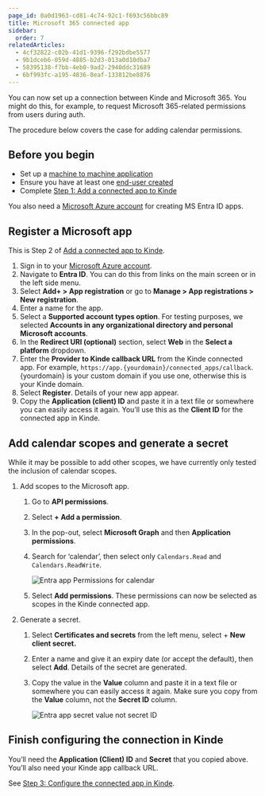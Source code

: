 ```yaml
---
page_id: 0a0d1963-cd81-4c74-92c1-f693c56bbc89
title: Microsoft 365 connected app
sidebar:
  order: 7
relatedArticles:
  - 4cf32822-c02b-41d1-9396-f292bdbe5577
  - 9b1dceb6-059d-4885-b2d3-013a0d10dba7
  - 58395138-f7bb-4eb0-9ad2-2940ddc31689
  - 6bf993fc-a195-4836-8eaf-133812be8876
---
```


You can now set up a connection between Kinde and Microsoft 365. You might do this, for example, to request Microsoft 365-related permissions from users during auth. 

The procedure below covers the case for adding calendar permissions.

## Before you begin

- Set up a [machine to machine application](/developer-tools/kinde-api/connect-to-kinde-api/)
- Ensure you have at least one [end-user created](/manage-users/add-and-edit/add-and-edit-users/)
- Complete [Step 1: Add a connected app to Kinde](/integrate/connected-apps/add-connected-apps/#step-1-add-the-connected-app-in-kinde/)

You also need a [Microsoft Azure account](https://portal.azure.com/#home) for creating MS Entra ID apps.

## Register a Microsoft app

This is Step 2 of [Add a connected app to Kinde](/integrate/connected-apps/add-connected-apps/#step-1-add-the-connected-app-in-kinde/).

1. Sign in to your [Microsoft Azure account](https://portal.azure.com/).
2. Navigate to **Entra ID**. You can do this from links on the main screen or in the left side menu.
3. Select **Add+ > App registration** or go to **Manage > App registrations > New registration**.
4. Enter a name for the app.
5. Select a **Supported account types option**. For testing purposes, we selected **Accounts in any organizational directory and personal Microsoft accounts**.
6. In the **Redirect URI (optional)** section, select **Web** in the **Select a platform** dropdown.
7. Enter the **Provider to Kinde callback URL** from the Kinde connected app. For example, `https://app.{yourdomain}/connected_apps/callback`. {yourdomain} is your custom domain if you use one, otherwise this is your Kinde domain.
8. Select **Register**. Details of your new app appear.
9. Copy the **Application (client) ID** and paste it in a text file or somewhere you can easily access it again. You’ll use this as the **Client ID** for the connected app in Kinde.

## Add calendar scopes and generate a secret

<aside type="warning">

While it may be possible to add other scopes, we have currently only tested the inclusion of calendar scopes.

</aside>

1. Add scopes to the Microsoft app. 
    1. Go to **API permissions**.
    2. Select **+ Add a permission**.
    3. In the pop-out, select **Microsoft Graph** and then **Application permissions**.
    4. Search for ‘calendar’, then select only `Calendars.Read` and `Calendars.ReadWrite`.
        
        ![Entra app Permissions for calendar](https://imagedelivery.net/skPPZTHzSlcslvHjesZQcQ/1fa72783-a7e0-45d1-08ee-ba6df5106300/public)
        
    5. Select **Add permissions**. These permissions can now be selected as scopes in the Kinde connected app.
2. Generate a secret.
    1. Select **Certificates and secrets** from the left menu, select + **New client secret.**
    2. Enter a name and give it an expiry date (or accept the default), then select **Add**. Details of the secret are generated.
    3. Copy the value in the **Value** column and paste it in a text file or somewhere you can easily access it again. Make sure you copy from the **Value** column, not the **Secret ID** column.
        
        ![Entra app secret value not secret ID](https://imagedelivery.net/skPPZTHzSlcslvHjesZQcQ/56dd1ace-8646-44c9-9add-982528e4a800/public)
        

## Finish configuring the connection in Kinde

You’ll need the **Application (Client) ID** and **Secret** that you copied above. You’ll also need your Kinde app callback URL.

See [Step 3: Configure the connected app in Kinde](/integrate/connected-apps/add-connected-apps/#step-3-configure-the-connected-app-in-kinde).
